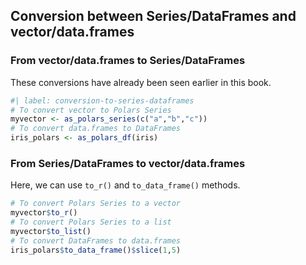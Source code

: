## Conversion between Series/DataFrames and vector/data.frames

### From vector/data.frames to Series/DataFrames

These conversions have already been seen earlier in this book.

```r
#| label: conversion-to-series-dataframes
# To convert vector to Polars Series
myvector <- as_polars_series(c("a","b","c"))
# To convert data.frames to DataFrames
iris_polars <- as_polars_df(iris)
```

### From Series/DataFrames to vector/data.frames

Here, we can use `to_r()` and `to_data_frame()` methods.

```r
# To convert Polars Series to a vector
myvector$to_r()
# To convert Polars Series to a list
myvector$to_list()
# To convert DataFrames to data.frames
iris_polars$to_data_frame()$slice(1,5)
```

